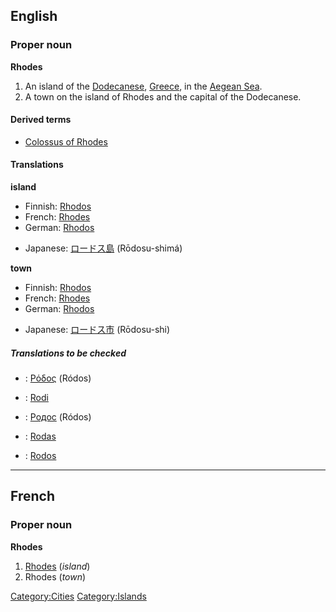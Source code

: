 ==English==
===Proper noun===
'''Rhodes'''

#An island of the [[Dodecanese]], [[Greece]], in the [[Aegean Sea]].
#A town on the island of Rhodes and the capital of the Dodecanese.

====Derived terms====
*[[Colossus of Rhodes]]

====Translations====
'''island'''
{{top}}
*Finnish: [[Rhodos]]
*French: [[Rhodes#French|Rhodes]]<!--confirmed correct by Paul G on 2006-03-11; source: Petit Larousse, 1989-->
*German: [[Rhodos]]
{{mid}}
*Japanese: [[ロードス島]] (Rōdosu-shimá)
{{bottom}}

'''town'''
{{top}}
*Finnish: [[Rhodos]]
*French: [[Rhodes#French|Rhodes]]<!--confirmed correct by Paul G on 2006-03-11; source: Petit Larousse, 1989-->
*German: [[Rhodos]]
{{mid}}
*Japanese: [[ロードス市]] (Rōdosu-shi)
{{bottom}}

=====Translations to be checked=====
<!--Remove this section once all of the translations below have been moved into the tables above.-->
{{checktrans}}
*{{ttbc|Greek, Modern}}: [[Ρόδος]] (Ródos)
*{{ttbc|Italian}}: [[Rodi]] {{f}}
*{{ttbc|Russian}}: [[Родос]] (Ródos) {{m}}
*{{ttbc|Spanish}}: [[Rodas]] {{m}}
*{{ttbc|Turkish}}: [[Rodos]]

----

==French==
===Proper noun===
'''Rhodes'''

#[[Rhodes#English|Rhodes]] (''island'')
#Rhodes (''town'')

[[Category:Cities]]
[[Category:Islands]]